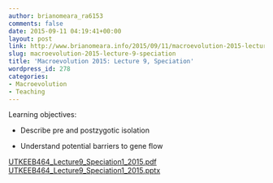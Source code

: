 ```yaml
---
author: brianomeara_ra6153
comments: false
date: 2015-09-11 04:19:41+00:00
layout: post
link: http://www.brianomeara.info/2015/09/11/macroevolution-2015-lecture-9-speciation/
slug: macroevolution-2015-lecture-9-speciation
title: 'Macroevolution 2015: Lecture 9, Speciation'
wordpress_id: 278
categories:
- Macroevolution
- Teaching
---
```


Learning objectives:



	
  * Describe pre and postzygotic isolation

	
  * Understand potential barriers to gene flow




[UTKEEB464_Lecture9_Speciation1_2015.pdf](http://brianomeara.info/wordpress_beta/wp-content/uploads/2015/09/UTKEEB464_Lecture9_Speciation1_2015.pdf) [UTKEEB464_Lecture9_Speciation1_2015.pptx](http://brianomeara.info/wordpress_beta/wp-content/uploads/2015/09/UTKEEB464_Lecture9_Speciation1_2015.pptx)
